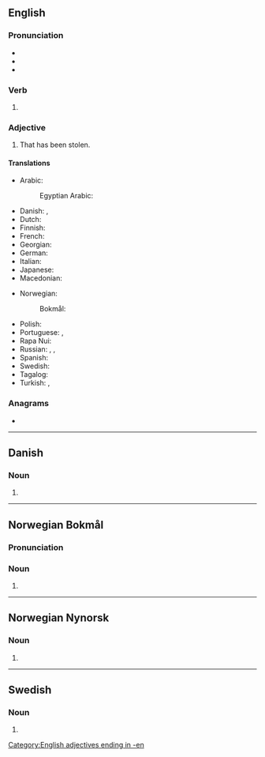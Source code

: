 {{also|stollen}}
==English==

===Pronunciation===
* {{IPA|en|/ˈstəʊlən/}}
* {{audio|en|en-us-stolen.ogg|Audio (US)}}
* {{rhymes|en|əʊlən}}

===Verb===
{{head|en|verb form}}

# {{past participle of|en|steal|nocat=1}}

===Adjective===
{{en-adj|-}}

# That has been stolen.

====Translations====
{{trans-top|that has been stolen}}
* Arabic: {{t|ar|مَسْرُوق}}
*: Egyptian Arabic: {{t|arz|مسروق|tr=masrūʾ}}
* Danish: {{t|da|stjålen}}, {{t|da|stjålet}}
* Dutch: {{t+|nl|gestolen}}
* Finnish: {{t+|fi|varastettu}}
* French: {{t+|fr|volé}}
* Georgian: {{t|ka|მოპარული}}
* German: {{t+|de|gestohlen}}
* Italian: {{t+|it|rubato}}
* Japanese: {{t|ja|盗まれた}}
* Macedonian: {{t|mk|у́краден}}
{{trans-mid}}
* Norwegian:
*: Bokmål: {{t|nb|stjålen}}
* Polish: {{t|pl|ukradziony}}
* Portuguese: {{t+|pt|roubado}}, {{t+|pt|furtado}}
* Rapa Nui: {{t|rap|hakananai'a}}
* Russian: {{t+|ru|кра́денный}}, {{t+|ru|укра́денный}}, {{t+|ru|воро́ванный}}
* Spanish: {{t+|es|robado}}
* Swedish: {{t+|sv|stulen}}
* Tagalog: {{t+|tl|nakaw}}
* Turkish: {{t+|tr|çalıntı}}, {{t+|tr|çalınmış}}
{{trans-bottom}}

===Anagrams===
* {{anagrams|en|a=elnost|Elston|Letson|Noltes|Solent|Tolens|lentos|onlest|telson}}

[[Category:English adjectives ending in -en]]

----

==Danish==

===Noun===
{{head|da|noun form|g=c}}

# {{definite singular of|da|stol}}

----

==Norwegian Bokmål==

===Pronunciation===
{{rfp|nb}}

===Noun===
{{head|nb|noun form|g=m}}

# {{inflection of|nb|stol||definite|s}}

----

==Norwegian Nynorsk==

===Noun===
{{head|nn|noun form|g=m}}

# {{inflection of|nn|stol||definite|s}}

----

==Swedish==

===Noun===
{{head|sv|noun form}}

# {{sv-noun-form-def|stol}}